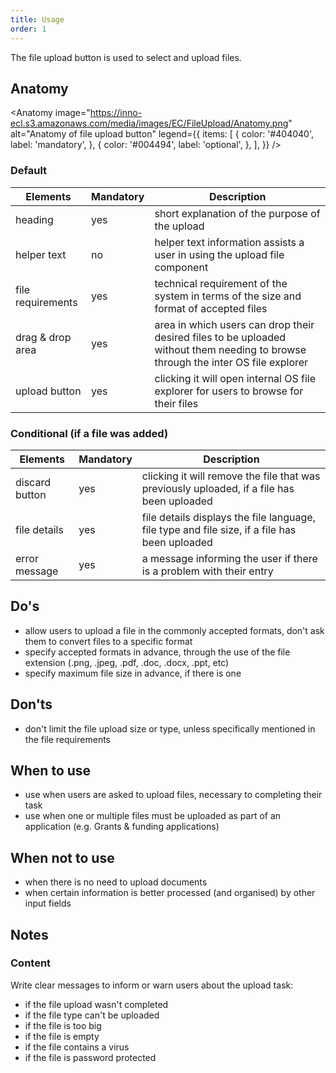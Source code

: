 ```yaml
---
title: Usage
order: 1
---
```



<Paragraph size="lead">
  The file upload button is used to select and upload files.
</Paragraph>

## Anatomy

<Anatomy
  image="https://inno-ecl.s3.amazonaws.com/media/images/EC/FileUpload/Anatomy.png"
  alt="Anatomy of file upload button"
  legend={{
    items: [
      {
        color: '#404040',
        label: 'mandatory',
      },
      {
        color: '#004494',
        label: 'optional',
      },
    ],
  }}
/>

### Default

| Elements          | Mandatory | Description                                                                                                                       |
| ----------------- | --------- | --------------------------------------------------------------------------------------------------------------------------------- |
| heading           | yes       | short explanation of the purpose of the upload                                                                                    |
| helper text       | no        | helper text information assists a user in using the upload file component                                                         |
| file requirements | yes       | technical requirement of the system in terms of the size and format of accepted files                                             |
| drag & drop area  | yes       | area in which users can drop their desired files to be uploaded without them needing to browse through the inter OS file explorer |
| upload button     | yes       | clicking it will open internal OS file explorer for users to browse for their files                                               |

### Conditional (if a file was added)

| Elements       | Mandatory | Description                                                                                   |
| -------------- | --------- | --------------------------------------------------------------------------------------------- |
| discard button | yes       | clicking it will remove the file that was previously uploaded, if a file has been uploaded    |
| file details   | yes       | file details displays the file language, file type and file size, if a file has been uploaded |
| error message  | yes       | a message informing the user if there is a problem with their entry                           |

## Do's

- allow users to upload a file in the commonly accepted formats, don't ask them to convert files to a specific format
- specify accepted formats in advance, through the use of the file extension (.png, .jpeg, .pdf, .doc, .docx, .ppt, etc)
- specify maximum file size in advance, if there is one

## Don'ts

- don't limit the file upload size or type, unless specifically mentioned in the file requirements

## When to use

- use when users are asked to upload files, necessary to completing their task
- use when one or multiple files must be uploaded as part of an application (e.g. Grants & funding applications)

## When not to use

- when there is no need to upload documents
- when certain information is better processed (and organised) by other input fields

## Notes

### Content

Write clear messages to inform or warn users about the upload task:

- if the file upload wasn't completed
- if the file type can't be uploaded
- if the file is too big
- if the file is empty
- if the file contains a virus
- if the file is password protected
